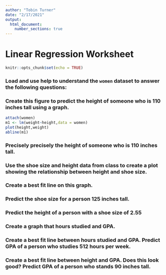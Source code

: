```yaml
---
author: "Tobin Turner"
date: "2/17/2021"
output: 
  html_document:
    number_sections: true
---
```


# Linear Regression Worksheet

```r
knitr::opts_chunk$set(echo = TRUE)
```


### Load and use help to understand the `women` dataset to answer the following questions:

### Create this figure to predict the height of someone who is 110 inches tall using a graph.

```r
attach(women)
m1 <- lm(weight~height,data = women)
plot(height,weight)
abline(m1)
```

### Precisely **precisely** the height of someone who is 110 inches tall.

### Use the shoe size and height data from class to create a plot showing the relationship between height and shoe size.

### Create a best fit line on this graph.

### Predict the shoe size for a person 125 inches tall.

### Predict the height of a person with a shoe size of 2.55

### Create a graph that hours studied and GPA.
 
### Create a best fit line between hours studied and GPA. Predict GPA of a person who studies 512 hours per week.

### Create a best fit line between height and GPA. Does this look good? Predict GPA of a person who stands 90 inches tall.